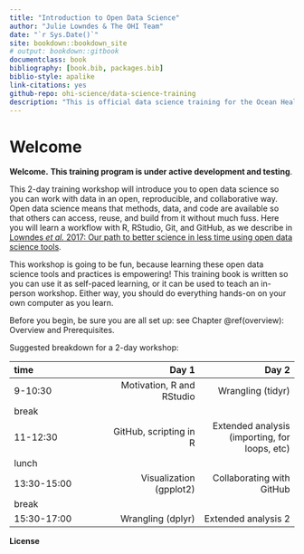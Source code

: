 ```yaml
--- 
title: "Introduction to Open Data Science"
author: "Julie Lowndes & The OHI Team"
date: "`r Sys.Date()`"
site: bookdown::bookdown_site
# output: bookdown::gitbook
documentclass: book
bibliography: [book.bib, packages.bib]
biblio-style: apalike
link-citations: yes
github-repo: ohi-science/data-science-training
description: "This is official data science training for the Ocean Health Index, as described in Lowndes et al. 2017."
---
```


# Welcome {#welcome}

**Welcome.**   **This training program is under active development and testing**.

This 2-day training workshop will introduce you to open data science so you can work with data in an open, reproducible, and collaborative way. Open data science means that methods, data, and code are available so that others can access, reuse, and build from it without much fuss. Here you will learn a workflow with R, RStudio, Git, and GitHub, as we describe in [Lowndes *et al.* 2017: Our path to better science in less time using open data science tools](https://www.nature.com/articles/s41559-017-0160).

This workshop is going to be fun, because learning these open data science tools and practices is empowering! This training book is written so you can use it as self-paced learning, or it can be used to teach an in-person workshop. Either way, you should do everything hands-on on your own computer as you learn. 

Before you begin, be sure you are all set up: see  Chapter \@ref(overview): Overview and Prerequisites. 

Suggested breakdown for a 2-day workshop: 

|time       |      Day 1|      Day 2|
|:----------|----------:|----------:|
|9-10:30    |  Motivation, R and RStudio|  Wrangling (tidyr)|
|break      |  | |
|11-12:30   | GitHub, scripting in R|  Extended analysis (importing, for loops, etc) |
|lunch      |  ||
|13:30-15:00 |  Visualization (gpplot2)| Collaborating with GitHub|
|break      |  |  |
|15:30-17:00 |  Wrangling (dplyr)|  Extended analysis 2|


**License** 
<!---TODO--->